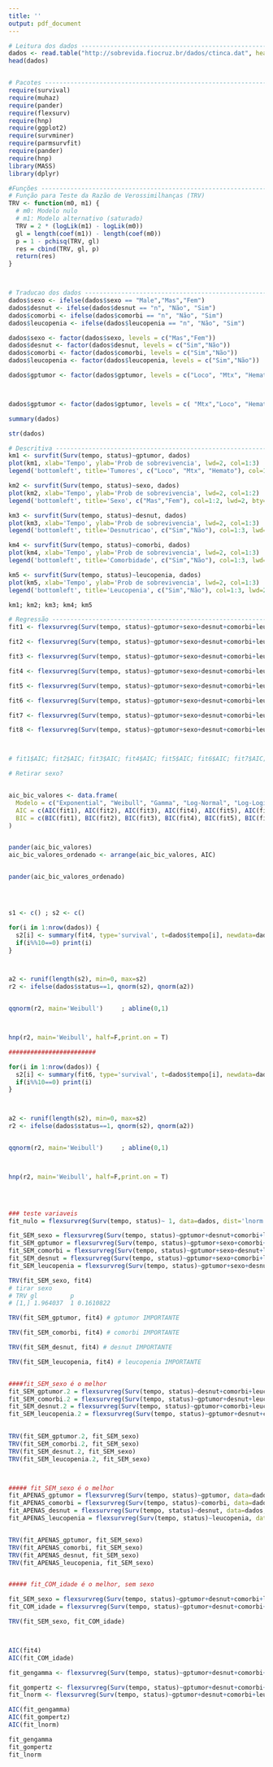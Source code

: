 ```yaml
---
title: ''
output: pdf_document
---
```


```r
# Leitura dos dados -------------------------------------------------------
dados <- read.table("http://sobrevida.fiocruz.br/dados/ctinca.dat", header = TRUE)
head(dados)


# Pacotes -----------------------------------------------------------------
require(survival)
require(muhaz)
require(pander)
require(flexsurv)
require(hnp)
require(ggplot2)
require(survminer)
require(parmsurvfit)
require(pander)
require(hnp)
library(MASS)
library(dplyr)

#Funções -----------------------------------------------------------------
# Função para Teste da Razão de Verossimilhanças (TRV)
TRV <- function(m0, m1) {
  # m0: Modelo nulo
  # m1: Modelo alternativo (saturado)
  TRV = 2 * (logLik(m1) - logLik(m0))
  gl = length(coef(m1)) - length(coef(m0))
  p = 1 - pchisq(TRV, gl)
  res = cbind(TRV, gl, p)
  return(res)
}



# Traducao dos dados ------------------------------------------------------
dados$sexo <- ifelse(dados$sexo == "Male","Mas","Fem")
dados$desnut <- ifelse(dados$desnut == "n", "Não", "Sim")
dados$comorbi <- ifelse(dados$comorbi == "n", "Não", "Sim")
dados$leucopenia <- ifelse(dados$leucopenia == "n", "Não", "Sim")

dados$sexo <- factor(dados$sexo, levels = c("Mas","Fem"))
dados$desnut <- factor(dados$desnut, levels = c("Sim","Não"))
dados$comorbi <- factor(dados$comorbi, levels = c("Sim","Não"))
dados$leucopenia <- factor(dados$leucopenia, levels = c("Sim","Não"))

dados$gptumor <- factor(dados$gptumor, levels = c("Loco", "Mtx", "Hemato"))



dados$gptumor <- factor(dados$gptumor, levels = c( "Mtx","Loco", "Hemato"))

summary(dados)

str(dados)

# Descritiva --------------------------------------------------------------
km1 <- survfit(Surv(tempo, status)~gptumor, dados)
plot(km1, xlab='Tempo', ylab='Prob de sobrevivencia', lwd=2, col=1:3)
legend('bottomleft', title='Tumores', c("Loco", "Mtx", "Hemato"), col=1:3, lwd=2, bty='n')

km2 <- survfit(Surv(tempo, status)~sexo, dados)
plot(km2, xlab='Tempo', ylab='Prob de sobrevivencia', lwd=2, col=1:2)
legend('bottomleft', title='Sexo', c("Mas","Fem"), col=1:2, lwd=2, bty='n')

km3 <- survfit(Surv(tempo, status)~desnut, dados)
plot(km3, xlab='Tempo', ylab='Prob de sobrevivencia', lwd=2, col=1:3)
legend('bottomleft', title='Desnutricao', c("Sim","Não"), col=1:3, lwd=2, bty='n')

km4 <- survfit(Surv(tempo, status)~comorbi, dados)
plot(km4, xlab='Tempo', ylab='Prob de sobrevivencia', lwd=2, col=1:3)
legend('bottomleft', title='Comorbidade', c("Sim","Não"), col=1:3, lwd=2, bty='n')

km5 <- survfit(Surv(tempo, status)~leucopenia, dados)
plot(km5, xlab='Tempo', ylab='Prob de sobrevivencia', lwd=2, col=1:3)
legend('bottomleft', title='Leucopenia', c("Sim","Não"), col=1:3, lwd=2, bty='n')

km1; km2; km3; km4; km5

# Regressão ---------------------------------------------------------------
fit1 <- flexsurvreg(Surv(tempo, status)~gptumor+sexo+desnut+comorbi+leucopenia+idade, data=dados, dist='exponential')

fit2 <- flexsurvreg(Surv(tempo, status)~gptumor+sexo+desnut+comorbi+leucopenia+idade, data=dados, dist='weibull')

fit3 <- flexsurvreg(Surv(tempo, status)~gptumor+sexo+desnut+comorbi+leucopenia+idade, data=dados, dist='gamma')

fit4 <- flexsurvreg(Surv(tempo, status)~gptumor+sexo+desnut+comorbi+leucopenia+idade, data=dados, dist='lnorm')

fit5 <- flexsurvreg(Surv(tempo, status)~gptumor+sexo+desnut+comorbi+leucopenia+idade, data=dados, dist='llogis')

fit6 <- flexsurvreg(Surv(tempo, status)~gptumor+sexo+desnut+comorbi+leucopenia+idade, data=dados, dist='gompertz')

fit7 <- flexsurvreg(Surv(tempo, status)~gptumor+sexo+desnut+comorbi+leucopenia+idade, data=dados, dist='gengamma')

fit8 <- flexsurvreg(Surv(tempo, status)~gptumor+sexo+desnut+comorbi+leucopenia+idade, data=dados, dist='genf')



# fit1$AIC; fit2$AIC; fit3$AIC; fit4$AIC; fit5$AIC; fit6$AIC; fit7$AIC; fit8$AIC; fit9$AIC

# Retirar sexo?


aic_bic_valores <- data.frame(
  Modelo = c("Exponential", "Weibull", "Gamma", "Log-Normal", "Log-Logistic", "Gompertz", "Generalized Gamma"),
  AIC = c(AIC(fit1), AIC(fit2), AIC(fit3), AIC(fit4), AIC(fit5), AIC(fit6), AIC(fit7)),
  BIC = c(BIC(fit1), BIC(fit2), BIC(fit3), BIC(fit4), BIC(fit5), BIC(fit6), BIC(fit7))
)


pander(aic_bic_valores)
aic_bic_valores_ordenado <- arrange(aic_bic_valores, AIC)


pander(aic_bic_valores_ordenado)




s1 <- c() ; s2 <- c() 

for(i in 1:nrow(dados)) {
  s2[i] <- summary(fit4, type='survival', t=dados$tempo[i], newdata=dados[i,], tidy=T)$est
  if(i%%10==0) print(i)
}



a2 <- runif(length(s2), min=0, max=s2)
r2 <- ifelse(dados$status==1, qnorm(s2), qnorm(a2))


qqnorm(r2, main='Weibull')     ; abline(0,1)



hnp(r2, main='Weibull', half=F,print.on = T)    

########################

for(i in 1:nrow(dados)) {
  s2[i] <- summary(fit6, type='survival', t=dados$tempo[i], newdata=dados[i,], tidy=T)$est
  if(i%%10==0) print(i)
}



a2 <- runif(length(s2), min=0, max=s2)
r2 <- ifelse(dados$status==1, qnorm(s2), qnorm(a2))


qqnorm(r2, main='Weibull')     ; abline(0,1)



hnp(r2, main='Weibull', half=F,print.on = T)  
 



### teste variaveis
fit_nulo = flexsurvreg(Surv(tempo, status)~ 1, data=dados, dist='lnorm')

fit_SEM_sexo = flexsurvreg(Surv(tempo, status)~gptumor+desnut+comorbi+leucopenia, data=dados, dist='lnorm')
fit_SEM_gptumor = flexsurvreg(Surv(tempo, status)~gptumor+sexo+comorbi+leucopenia, data=dados, dist='lnorm')
fit_SEM_comorbi = flexsurvreg(Surv(tempo, status)~gptumor+sexo+desnut+leucopenia, data=dados, dist='lnorm')
fit_SEM_desnut = flexsurvreg(Surv(tempo, status)~gptumor+sexo+comorbi+leucopenia, data=dados, dist='lnorm')
fit_SEM_leucopenia = flexsurvreg(Surv(tempo, status)~gptumor+sexo+desnut+comorbi, data=dados, dist='lnorm')

TRV(fit_SEM_sexo, fit4) 
# tirar sexo
# TRV gl         p
# [1,] 1.964037  1 0.1610822

TRV(fit_SEM_gptumor, fit4) # gptumor IMPORTANTE

TRV(fit_SEM_comorbi, fit4) # comorbi IMPORTANTE

TRV(fit_SEM_desnut, fit4) # desnut IMPORTANTE

TRV(fit_SEM_leucopenia, fit4) # leucopenia IMPORTANTE


####fit_SEM_sexo é o melhor
fit_SEM_gptumor.2 = flexsurvreg(Surv(tempo, status)~desnut+comorbi+leucopenia, data=dados, dist='lnorm')
fit_SEM_comorbi.2 = flexsurvreg(Surv(tempo, status)~gptumor+desnut+leucopenia, data=dados, dist='lnorm')
fit_SEM_desnut.2 = flexsurvreg(Surv(tempo, status)~gptumor+comorbi+leucopenia, data=dados, dist='lnorm')
fit_SEM_leucopenia.2 = flexsurvreg(Surv(tempo, status)~gptumor+desnut+comorbi, data=dados, dist='lnorm')

        
TRV(fit_SEM_gptumor.2, fit_SEM_sexo)
TRV(fit_SEM_comorbi.2, fit_SEM_sexo)
TRV(fit_SEM_desnut.2, fit_SEM_sexo)
TRV(fit_SEM_leucopenia.2, fit_SEM_sexo)



##### fit_SEM_sexo é o melhor
fit_APENAS_gptumor = flexsurvreg(Surv(tempo, status)~gptumor, data=dados, dist='lnorm')
fit_APENAS_comorbi = flexsurvreg(Surv(tempo, status)~comorbi, data=dados, dist='lnorm')
fit_APENAS_desnut = flexsurvreg(Surv(tempo, status)~desnut, data=dados, dist='lnorm')
fit_APENAS_leucopenia = flexsurvreg(Surv(tempo, status)~leucopenia, data=dados, dist='lnorm')


TRV(fit_APENAS_gptumor, fit_SEM_sexo)
TRV(fit_APENAS_comorbi, fit_SEM_sexo)
TRV(fit_APENAS_desnut, fit_SEM_sexo)
TRV(fit_APENAS_leucopenia, fit_SEM_sexo)


##### fit_COM_idade é o melhor, sem sexo

fit_SEM_sexo = flexsurvreg(Surv(tempo, status)~gptumor+desnut+comorbi+leucopenia, data=dados, dist='lnorm')
fit_COM_idade = flexsurvreg(Surv(tempo, status)~gptumor+desnut+comorbi+leucopenia+idade, data=dados, dist='lnorm')

TRV(fit_SEM_sexo, fit_COM_idade)



AIC(fit4)
AIC(fit_COM_idade)
```


```r
fit_gengamma <- flexsurvreg(Surv(tempo, status)~gptumor+desnut+comorbi+leucopenia+idade, data=dados, dist='gengamma')

fit_gompertz <- flexsurvreg(Surv(tempo, status)~gptumor+desnut+comorbi+leucopenia+idade, data=dados, dist='gompertz')
fit_lnorm <- flexsurvreg(Surv(tempo, status)~gptumor+desnut+comorbi+leucopenia+idade, data=dados, dist='lnorm')

AIC(fit_gengamma)
AIC(fit_gompertz)
AIC(fit_lnorm)

fit_gengamma
fit_gompertz
fit_lnorm

```








